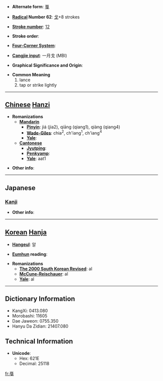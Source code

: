 * '''Alternate form''': [[戛]]

* '''[[Wiktionary:Chinese radical index| Radical]] Number 62''': [[Wiktionary:Chinese radical index 戈|戈]]+8 strokes

* '''[[Wiktionary:Chinese total strokes index|Stroke number]]''': [[Wiktionary:Chinese total strokes index 12|12]]

* '''Stroke order''': 

* '''[[Wiktionary:Chinese four corner index|Four-Corner System]]''': 

* '''[[Wiktionary:Chinese Cangjie index|Cangjie input]]''': 一月戈 (MBI)

* '''Graphical Significance and Origin''': 

* '''Common Meaning'''
*#lance
*# tap or strike lightly


----

== [[Chinese]] [[Hanzi]] ==

* '''Romanizations'''
** '''[[Mandarin]]'''
*** '''[[Pinyin]]''': jiá (jia2), qiāng (qiang1), qiàng (qiang4)
*** '''[[Wade-Giles]]''': chia<sup>2</sup>, ch'iang<sup>1</sup>, ch'iang<sup>4</sup>
*** '''[[Yale]]''': 
** '''[[Cantonese]]'''
*** '''[[Jyutping]]''':
*** '''[[Penkyamp]]''': 
*** '''[[Yale]]''': aat1

* '''Other info''': 

----

==Japanese==
===[[Kanji]]===
{{kanji|on readings=[[かつ]] (katsu)|kun readings=[[ほこ]] (hoko)}}

* '''Other info''':  

----

== [[Korean]] [[Hanja]] ==

* '''[[Hangeul]]''': 알

* '''[[Eumhun]] reading''': 

* '''Romanizations'''
** '''[[The 2000 South Korean Revised Romanization|The 2000 South Korean Revised]]''': al
** '''[[McCune-Reischauer]]''': al
** '''[[Yale]]''': al

----

== Dictionary Information ==

* KangXi: 0413.080
* Morobashi: 11605
* Dae Jaweon: 0755.350
* Hanyu Da Zidian: 21407.080

== Technical Information ==

* '''Unicode''':
** Hex: 621E
** Decimal: 25118

[[fr:戞]]